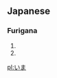 ==Japanese==   
===Furigana===
{{furigana|ima}}                          
# {{japdef|今|[[now]], [[current]] ([[time]])}}
# {{japdef|居間|[[living room]]}}

[[pl:いま]]